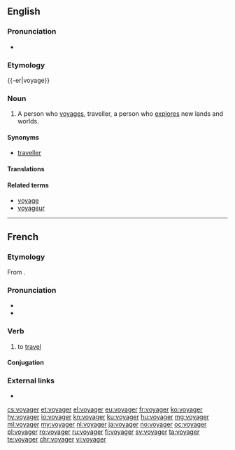 ==English==
{{wikipedia|dab=voyager}}

===Pronunciation===
* {{audio|en-us-voyager.ogg|Audio (US)|lang=en}}

===Etymology===
{{-er|voyage}}

===Noun===
{{en-noun}}

# A person who [[voyage]]s, traveller, a person who [[explore]]s new lands and worlds.

====Synonyms====
* [[traveller]]

====Translations====
{{trans-see|traveller}}

====Related terms====
* [[voyage]]
* [[voyageur]]

----

==French==

===Etymology===
From {{m|fr|voyage}}.

===Pronunciation===
* {{audio|Fr-voyager.ogg|audio|lang=fr}}
* {{IPA|/vwa.ja.ʒe/|lang=fr}}

===Verb===
{{fr-verb}}

# to [[travel]]

====Conjugation====
{{fr-conj-ger|voya|avoir}}

===External links===
* {{R:TLFi}}

[[cs:voyager]]
[[et:voyager]]
[[el:voyager]]
[[eu:voyager]]
[[fr:voyager]]
[[ko:voyager]]
[[hy:voyager]]
[[io:voyager]]
[[kn:voyager]]
[[ku:voyager]]
[[hu:voyager]]
[[mg:voyager]]
[[ml:voyager]]
[[my:voyager]]
[[nl:voyager]]
[[ja:voyager]]
[[no:voyager]]
[[oc:voyager]]
[[pl:voyager]]
[[ro:voyager]]
[[ru:voyager]]
[[fi:voyager]]
[[sv:voyager]]
[[ta:voyager]]
[[te:voyager]]
[[chr:voyager]]
[[vi:voyager]]